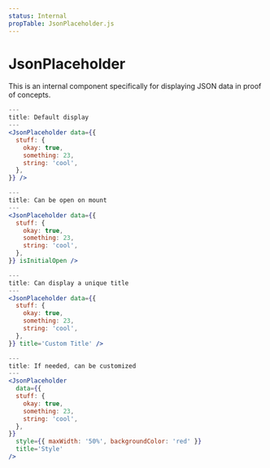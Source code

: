 ```yaml
---
status: Internal
propTable: JsonPlaceholder.js
---
```


# JsonPlaceholder

This is an internal component specifically for displaying JSON data in proof of concepts.

```jsx
---
title: Default display
---
<JsonPlaceholder data={{
  stuff: {
    okay: true,
    something: 23,
    string: 'cool',
  },
}} />
```

```jsx
---
title: Can be open on mount
---
<JsonPlaceholder data={{
  stuff: {
    okay: true,
    something: 23,
    string: 'cool',
  },
}} isInitialOpen />
```

```jsx
---
title: Can display a unique title
---
<JsonPlaceholder data={{
  stuff: {
    okay: true,
    something: 23,
    string: 'cool',
  },
}} title='Custom Title' />
```

```jsx
---
title: If needed, can be customized
---
<JsonPlaceholder
  data={{
  stuff: {
    okay: true,
    something: 23,
    string: 'cool',
  },
}}
  style={{ maxWidth: '50%', backgroundColor: 'red' }}
  title='Style'
/>
```
